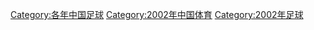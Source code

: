 {{Cat topic in year| topic=中国足球|year=2002}}
[[Category:各年中国足球|Category:各年中国足球]]
[[Category:2002年中国体育|Category:2002年中国体育]]
[[Category:2002年足球|Category:2002年足球]]